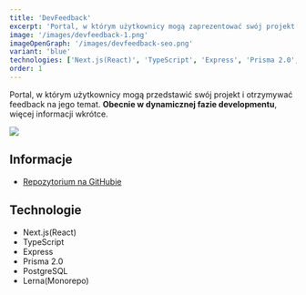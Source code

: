 ```yaml
---
title: 'DevFeedback'
excerpt: 'Portal, w którym użytkownicy mogą zaprezentować swój projekt i otrzymywać feedback na jego temat. Obecnie w dynamicznej fazie developmentu, więcej informacji wkrótce'
image: '/images/devfeedback-1.png'
imageOpenGraph: '/images/devfeedback-seo.png'
variant: 'blue'
technologies: ['Next.js(React)', 'TypeScript', 'Express', 'Prisma 2.0', 'PostgreSQL']
order: 1
---
```


Portal, w którym użytkownicy mogą przedstawić swój projekt i otrzymywać feedback na jego temat. **Obecnie w dynamicznej fazie developmentu**, więcej informacji wkrótce.

![](/images/devfeedback-1.png)

## Informacje

- [Repozytorium na GitHubie](https://github.com/olafsulich/DevFeedback)

## Technologie

- Next.js(React)
- TypeScript
- Express
- Prisma 2.0
- PostgreSQL
- Lerna(Monorepo)
